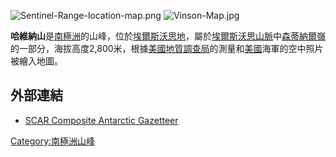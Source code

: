[[Image:Sentinel-Range-location-map.png|thumb]]
[[Image:Vinson-Map.jpg|thumb]]

{{coord|78|27|S|84|37|W|source:GNIS|display=title}}

'''哈維納山'''是[[南極洲|南極洲]]的山峰，位於[[埃爾斯沃思地|埃爾斯沃思地]]，屬於[[埃爾斯沃思山脈|埃爾斯沃思山脈]]中[[森蒂納爾嶺|森蒂納爾嶺]]的一部分，海拔高度2,800米，根據[[美國地質調查局|美國地質調查局]]的測量和[[美國|美國]]海軍的空中照片被繪入地圖。

==外部連結==
* [http://data.aad.gov.au/aadc/gaz/scar/ SCAR Composite Antarctic Gazetteer]{{WebCite|url=https://www.webcitation.org/5ug2CfC7m?url=http://data.aad.gov.au/aadc/gaz/scar/ |date=20101202140255 |dateformat=iso }}

{{DEFAULTSORT:Mount Havener}}
[[Category:南極洲山峰|Category:南極洲山峰]]


{{EllsworthLand-geo-stub}}